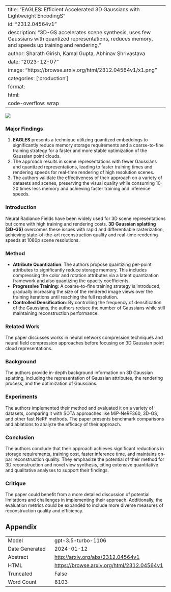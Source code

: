 
---
title: "EAGLES: Efficient Accelerated 3D Gaussians with Lightweight EncodingS"
id: "2312.04564v1"
description: "3D-GS accelerates scene synthesis, uses few Gaussians with quantized representations, reduces memory, and speeds up training and rendering."
author: Sharath Girish, Kamal Gupta, Abhinav Shrivastava
date: "2023-12-07"
image: "https://browse.arxiv.org/html/2312.04564v1/x1.png"
categories: ['production']
format:
  html:
    code-overflow: wrap
---

![](https://browse.arxiv.org/html/2312.04564v1/x1.png)

### Major Findings 

1. **EAGLES** presents a technique utilizing quantized embeddings to significantly reduce memory storage requirements and a coarse-to-fine training strategy for a faster and more stable optimization of the Gaussian point clouds.
2. The approach results in scene representations with fewer Gaussians and quantized representations, leading to faster training times and rendering speeds for real-time rendering of high resolution scenes.
3. The authors validate the effectiveness of their approach on a variety of datasets and scenes, preserving the visual quality while consuming 10-20 times less memory and achieving faster training and inference speeds.

### Introduction
Neural Radiance Fields have been widely used for 3D scene representations but come with high training and rendering costs. **3D Gaussian splatting (3D-GS)** overcomes these issues with rapid and differentiable rasterization, achieving state-of-the-art reconstruction quality and real-time rendering speeds at 1080p scene resolutions.

### Method
- **Attribute Quantization**: The authors propose quantizing per-point attributes to significantly reduce storage memory. This includes compressing the color and rotation attributes via a latent quantization framework and also quantizing the opacity coefficients.
- **Progressive Training**: A coarse-to-fine training strategy is introduced, gradually increasing the size of the rendered image views over the training iterations until reaching the full resolution.
- **Controlled Densification**: By controlling the frequency of densification of the Gaussians, the authors reduce the number of Gaussians while still maintaining reconstruction performance.

### Related Work
The paper discusses works in neural network compression techniques and neural field compression approaches before focusing on 3D Gaussian point cloud representations.

### Background
The authors provide in-depth background information on 3D Gaussian splatting, including the representation of Gaussian attributes, the rendering process, and the optimization of Gaussians.

### Experiments
The authors implemented their method and evaluated it on a variety of datasets, comparing it with SOTA approaches like MiP-NeRF360, 3D-GS, and other fast NeRF methods. The paper presents benchmark comparisons and ablations to analyze the efficacy of their approach.

### Conclusion
The authors conclude that their approach achieves significant reductions in storage requirements, training cost, faster inference time, and maintains on-par reconstruction quality. They emphasize the potential of their method for 3D reconstruction and novel view synthesis, citing extensive quantitative and qualitative analyses to support their findings.

### Critique
The paper could benefit from a more detailed discussion of potential limitations and challenges in implementing their approach. Additionally, the evaluation metrics could be expanded to include more diverse measures of reconstruction quality and efficiency.

## Appendix

|          |          |
|----------|----------|
| Model     | gpt-3.5-turbo-1106       |
| Date Generated     | 2024-01-12       |
| Abstract | [http://arxiv.org/abs/2312.04564v1](http://arxiv.org/abs/2312.04564v1)        |
| HTML     | [https://browse.arxiv.org/html/2312.04564v1](https://browse.arxiv.org/html/2312.04564v1)       |
| Truncated       | False       |
| Word Count       | 8103       |